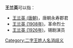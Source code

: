 '''王兰英'''可以指：
* [[王兰英_(唐朝)|王兰英 (唐朝)]]，唐朝永寿郡君
* [[王兰英_(1908年)|王兰英 (1908年)]]，革命烈士
* [[王兰英_(1926年)|王兰英 (1926年)]]，锡剧演员

{{disambig}}

[[Category:二字王姓人名消歧义|Category:二字王姓人名消歧义]]